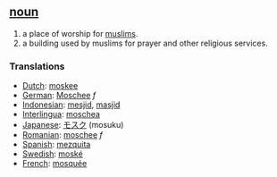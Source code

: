 == [[noun]] ==
#a place of worship for [[muslims]].
#a building used by muslims for prayer and other religious services.

=== Translations ===
*[[Dutch]]: [[moskee]]
*[[German]]: [[Moschee]] ''f''
*[[Indonesian]]: [[mesjid]],  [[masjid]]
*[[Interlingua]]: [[moschea]]
*[[Japanese]]: [[モスク]] (mosuku)
*[[Romanian]]: [[moschee]] ''f''
*[[Spanish]]: [[mezquita]]
*[[Swedish]]: [[moské]]
*[[French]]: [[mosquée]]